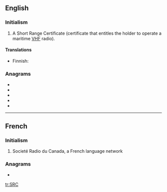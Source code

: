==English==

===Initialism===
{{rfc-header|Initialism}}
{{en-initialism}}

# {{lb|en|nautical}} A Short Range Certificate (certificate that entitles the holder to operate a maritime [[VHF]] radio).

====Translations====
{{trans-top|VHF certificate}}
* Finnish: {{t|fi|rannikkolaivurin radiotodistus}}
{{trans-mid}}
{{trans-bottom}}

===Anagrams===
* {{l|en|CRS}}
* {{l|en|CSR}}
* {{l|en|RCS}}
* {{l|en|RSC}}
* {{l|en|SCR}}

----

==French==

===Initialism===
{{rfc-header|Initialism}}
{{head|fr|initialism}}

# Societé Radio du Canada, a French language network

===Anagrams===
* {{l|fr|CRS}}

[[tr:SRC]]